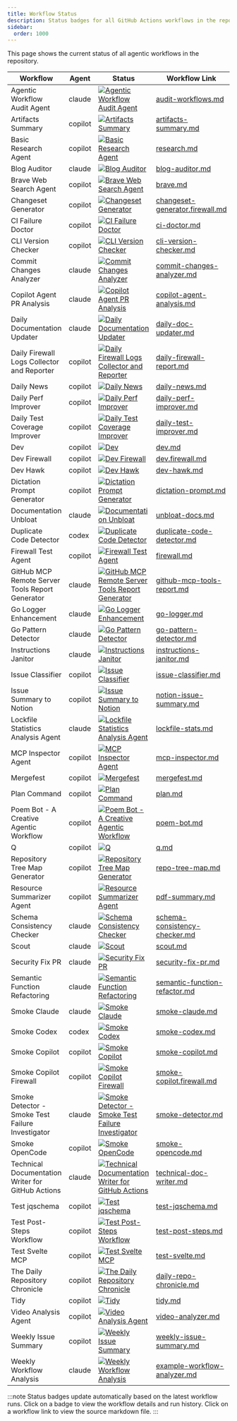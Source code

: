 ```yaml
---
title: Workflow Status
description: Status badges for all GitHub Actions workflows in the repository.
sidebar:
  order: 1000
---
```


This page shows the current status of all agentic workflows in the repository.

| Workflow | Agent | Status | Workflow Link |
|----------|-------|--------|---------------|
| Agentic Workflow Audit Agent | claude | [![Agentic Workflow Audit Agent](https://github.com/githubnext/gh-aw/actions/workflows/audit-workflows.lock.yml/badge.svg)](https://github.com/githubnext/gh-aw/actions/workflows/audit-workflows.lock.yml) | [audit-workflows.md](https://github.com/githubnext/gh-aw/blob/main/.github/workflows/audit-workflows.md) |
| Artifacts Summary | copilot | [![Artifacts Summary](https://github.com/githubnext/gh-aw/actions/workflows/artifacts-summary.lock.yml/badge.svg)](https://github.com/githubnext/gh-aw/actions/workflows/artifacts-summary.lock.yml) | [artifacts-summary.md](https://github.com/githubnext/gh-aw/blob/main/.github/workflows/artifacts-summary.md) |
| Basic Research Agent | copilot | [![Basic Research Agent](https://github.com/githubnext/gh-aw/actions/workflows/research.lock.yml/badge.svg)](https://github.com/githubnext/gh-aw/actions/workflows/research.lock.yml) | [research.md](https://github.com/githubnext/gh-aw/blob/main/.github/workflows/research.md) |
| Blog Auditor | claude | [![Blog Auditor](https://github.com/githubnext/gh-aw/actions/workflows/blog-auditor.lock.yml/badge.svg)](https://github.com/githubnext/gh-aw/actions/workflows/blog-auditor.lock.yml) | [blog-auditor.md](https://github.com/githubnext/gh-aw/blob/main/.github/workflows/blog-auditor.md) |
| Brave Web Search Agent | copilot | [![Brave Web Search Agent](https://github.com/githubnext/gh-aw/actions/workflows/brave.lock.yml/badge.svg)](https://github.com/githubnext/gh-aw/actions/workflows/brave.lock.yml) | [brave.md](https://github.com/githubnext/gh-aw/blob/main/.github/workflows/brave.md) |
| Changeset Generator | copilot | [![Changeset Generator](https://github.com/githubnext/gh-aw/actions/workflows/changeset-generator.firewall.lock.yml/badge.svg)](https://github.com/githubnext/gh-aw/actions/workflows/changeset-generator.firewall.lock.yml) | [changeset-generator.firewall.md](https://github.com/githubnext/gh-aw/blob/main/.github/workflows/changeset-generator.firewall.md) |
| CI Failure Doctor | copilot | [![CI Failure Doctor](https://github.com/githubnext/gh-aw/actions/workflows/ci-doctor.lock.yml/badge.svg)](https://github.com/githubnext/gh-aw/actions/workflows/ci-doctor.lock.yml) | [ci-doctor.md](https://github.com/githubnext/gh-aw/blob/main/.github/workflows/ci-doctor.md) |
| CLI Version Checker | copilot | [![CLI Version Checker](https://github.com/githubnext/gh-aw/actions/workflows/cli-version-checker.lock.yml/badge.svg)](https://github.com/githubnext/gh-aw/actions/workflows/cli-version-checker.lock.yml) | [cli-version-checker.md](https://github.com/githubnext/gh-aw/blob/main/.github/workflows/cli-version-checker.md) |
| Commit Changes Analyzer | claude | [![Commit Changes Analyzer](https://github.com/githubnext/gh-aw/actions/workflows/commit-changes-analyzer.lock.yml/badge.svg)](https://github.com/githubnext/gh-aw/actions/workflows/commit-changes-analyzer.lock.yml) | [commit-changes-analyzer.md](https://github.com/githubnext/gh-aw/blob/main/.github/workflows/commit-changes-analyzer.md) |
| Copilot Agent PR Analysis | claude | [![Copilot Agent PR Analysis](https://github.com/githubnext/gh-aw/actions/workflows/copilot-agent-analysis.lock.yml/badge.svg)](https://github.com/githubnext/gh-aw/actions/workflows/copilot-agent-analysis.lock.yml) | [copilot-agent-analysis.md](https://github.com/githubnext/gh-aw/blob/main/.github/workflows/copilot-agent-analysis.md) |
| Daily Documentation Updater | claude | [![Daily Documentation Updater](https://github.com/githubnext/gh-aw/actions/workflows/daily-doc-updater.lock.yml/badge.svg)](https://github.com/githubnext/gh-aw/actions/workflows/daily-doc-updater.lock.yml) | [daily-doc-updater.md](https://github.com/githubnext/gh-aw/blob/main/.github/workflows/daily-doc-updater.md) |
| Daily Firewall Logs Collector and Reporter | copilot | [![Daily Firewall Logs Collector and Reporter](https://github.com/githubnext/gh-aw/actions/workflows/daily-firewall-report.lock.yml/badge.svg)](https://github.com/githubnext/gh-aw/actions/workflows/daily-firewall-report.lock.yml) | [daily-firewall-report.md](https://github.com/githubnext/gh-aw/blob/main/.github/workflows/daily-firewall-report.md) |
| Daily News | copilot | [![Daily News](https://github.com/githubnext/gh-aw/actions/workflows/daily-news.lock.yml/badge.svg)](https://github.com/githubnext/gh-aw/actions/workflows/daily-news.lock.yml) | [daily-news.md](https://github.com/githubnext/gh-aw/blob/main/.github/workflows/daily-news.md) |
| Daily Perf Improver | copilot | [![Daily Perf Improver](https://github.com/githubnext/gh-aw/actions/workflows/daily-perf-improver.lock.yml/badge.svg)](https://github.com/githubnext/gh-aw/actions/workflows/daily-perf-improver.lock.yml) | [daily-perf-improver.md](https://github.com/githubnext/gh-aw/blob/main/.github/workflows/daily-perf-improver.md) |
| Daily Test Coverage Improver | copilot | [![Daily Test Coverage Improver](https://github.com/githubnext/gh-aw/actions/workflows/daily-test-improver.lock.yml/badge.svg)](https://github.com/githubnext/gh-aw/actions/workflows/daily-test-improver.lock.yml) | [daily-test-improver.md](https://github.com/githubnext/gh-aw/blob/main/.github/workflows/daily-test-improver.md) |
| Dev | copilot | [![Dev](https://github.com/githubnext/gh-aw/actions/workflows/dev.lock.yml/badge.svg)](https://github.com/githubnext/gh-aw/actions/workflows/dev.lock.yml) | [dev.md](https://github.com/githubnext/gh-aw/blob/main/.github/workflows/dev.md) |
| Dev Firewall | copilot | [![Dev Firewall](https://github.com/githubnext/gh-aw/actions/workflows/dev.firewall.lock.yml/badge.svg)](https://github.com/githubnext/gh-aw/actions/workflows/dev.firewall.lock.yml) | [dev.firewall.md](https://github.com/githubnext/gh-aw/blob/main/.github/workflows/dev.firewall.md) |
| Dev Hawk | copilot | [![Dev Hawk](https://github.com/githubnext/gh-aw/actions/workflows/dev-hawk.lock.yml/badge.svg)](https://github.com/githubnext/gh-aw/actions/workflows/dev-hawk.lock.yml) | [dev-hawk.md](https://github.com/githubnext/gh-aw/blob/main/.github/workflows/dev-hawk.md) |
| Dictation Prompt Generator | copilot | [![Dictation Prompt Generator](https://github.com/githubnext/gh-aw/actions/workflows/dictation-prompt.lock.yml/badge.svg)](https://github.com/githubnext/gh-aw/actions/workflows/dictation-prompt.lock.yml) | [dictation-prompt.md](https://github.com/githubnext/gh-aw/blob/main/.github/workflows/dictation-prompt.md) |
| Documentation Unbloat | claude | [![Documentation Unbloat](https://github.com/githubnext/gh-aw/actions/workflows/unbloat-docs.lock.yml/badge.svg)](https://github.com/githubnext/gh-aw/actions/workflows/unbloat-docs.lock.yml) | [unbloat-docs.md](https://github.com/githubnext/gh-aw/blob/main/.github/workflows/unbloat-docs.md) |
| Duplicate Code Detector | codex | [![Duplicate Code Detector](https://github.com/githubnext/gh-aw/actions/workflows/duplicate-code-detector.lock.yml/badge.svg)](https://github.com/githubnext/gh-aw/actions/workflows/duplicate-code-detector.lock.yml) | [duplicate-code-detector.md](https://github.com/githubnext/gh-aw/blob/main/.github/workflows/duplicate-code-detector.md) |
| Firewall Test Agent | copilot | [![Firewall Test Agent](https://github.com/githubnext/gh-aw/actions/workflows/firewall.lock.yml/badge.svg)](https://github.com/githubnext/gh-aw/actions/workflows/firewall.lock.yml) | [firewall.md](https://github.com/githubnext/gh-aw/blob/main/.github/workflows/firewall.md) |
| GitHub MCP Remote Server Tools Report Generator | claude | [![GitHub MCP Remote Server Tools Report Generator](https://github.com/githubnext/gh-aw/actions/workflows/github-mcp-tools-report.lock.yml/badge.svg)](https://github.com/githubnext/gh-aw/actions/workflows/github-mcp-tools-report.lock.yml) | [github-mcp-tools-report.md](https://github.com/githubnext/gh-aw/blob/main/.github/workflows/github-mcp-tools-report.md) |
| Go Logger Enhancement | claude | [![Go Logger Enhancement](https://github.com/githubnext/gh-aw/actions/workflows/go-logger.lock.yml/badge.svg)](https://github.com/githubnext/gh-aw/actions/workflows/go-logger.lock.yml) | [go-logger.md](https://github.com/githubnext/gh-aw/blob/main/.github/workflows/go-logger.md) |
| Go Pattern Detector | claude | [![Go Pattern Detector](https://github.com/githubnext/gh-aw/actions/workflows/go-pattern-detector.lock.yml/badge.svg)](https://github.com/githubnext/gh-aw/actions/workflows/go-pattern-detector.lock.yml) | [go-pattern-detector.md](https://github.com/githubnext/gh-aw/blob/main/.github/workflows/go-pattern-detector.md) |
| Instructions Janitor | claude | [![Instructions Janitor](https://github.com/githubnext/gh-aw/actions/workflows/instructions-janitor.lock.yml/badge.svg)](https://github.com/githubnext/gh-aw/actions/workflows/instructions-janitor.lock.yml) | [instructions-janitor.md](https://github.com/githubnext/gh-aw/blob/main/.github/workflows/instructions-janitor.md) |
| Issue Classifier | copilot | [![Issue Classifier](https://github.com/githubnext/gh-aw/actions/workflows/issue-classifier.lock.yml/badge.svg)](https://github.com/githubnext/gh-aw/actions/workflows/issue-classifier.lock.yml) | [issue-classifier.md](https://github.com/githubnext/gh-aw/blob/main/.github/workflows/issue-classifier.md) |
| Issue Summary to Notion | copilot | [![Issue Summary to Notion](https://github.com/githubnext/gh-aw/actions/workflows/notion-issue-summary.lock.yml/badge.svg)](https://github.com/githubnext/gh-aw/actions/workflows/notion-issue-summary.lock.yml) | [notion-issue-summary.md](https://github.com/githubnext/gh-aw/blob/main/.github/workflows/notion-issue-summary.md) |
| Lockfile Statistics Analysis Agent | claude | [![Lockfile Statistics Analysis Agent](https://github.com/githubnext/gh-aw/actions/workflows/lockfile-stats.lock.yml/badge.svg)](https://github.com/githubnext/gh-aw/actions/workflows/lockfile-stats.lock.yml) | [lockfile-stats.md](https://github.com/githubnext/gh-aw/blob/main/.github/workflows/lockfile-stats.md) |
| MCP Inspector Agent | copilot | [![MCP Inspector Agent](https://github.com/githubnext/gh-aw/actions/workflows/mcp-inspector.lock.yml/badge.svg)](https://github.com/githubnext/gh-aw/actions/workflows/mcp-inspector.lock.yml) | [mcp-inspector.md](https://github.com/githubnext/gh-aw/blob/main/.github/workflows/mcp-inspector.md) |
| Mergefest | copilot | [![Mergefest](https://github.com/githubnext/gh-aw/actions/workflows/mergefest.lock.yml/badge.svg)](https://github.com/githubnext/gh-aw/actions/workflows/mergefest.lock.yml) | [mergefest.md](https://github.com/githubnext/gh-aw/blob/main/.github/workflows/mergefest.md) |
| Plan Command | copilot | [![Plan Command](https://github.com/githubnext/gh-aw/actions/workflows/plan.lock.yml/badge.svg)](https://github.com/githubnext/gh-aw/actions/workflows/plan.lock.yml) | [plan.md](https://github.com/githubnext/gh-aw/blob/main/.github/workflows/plan.md) |
| Poem Bot - A Creative Agentic Workflow | copilot | [![Poem Bot - A Creative Agentic Workflow](https://github.com/githubnext/gh-aw/actions/workflows/poem-bot.lock.yml/badge.svg)](https://github.com/githubnext/gh-aw/actions/workflows/poem-bot.lock.yml) | [poem-bot.md](https://github.com/githubnext/gh-aw/blob/main/.github/workflows/poem-bot.md) |
| Q | copilot | [![Q](https://github.com/githubnext/gh-aw/actions/workflows/q.lock.yml/badge.svg)](https://github.com/githubnext/gh-aw/actions/workflows/q.lock.yml) | [q.md](https://github.com/githubnext/gh-aw/blob/main/.github/workflows/q.md) |
| Repository Tree Map Generator | copilot | [![Repository Tree Map Generator](https://github.com/githubnext/gh-aw/actions/workflows/repo-tree-map.lock.yml/badge.svg)](https://github.com/githubnext/gh-aw/actions/workflows/repo-tree-map.lock.yml) | [repo-tree-map.md](https://github.com/githubnext/gh-aw/blob/main/.github/workflows/repo-tree-map.md) |
| Resource Summarizer Agent | copilot | [![Resource Summarizer Agent](https://github.com/githubnext/gh-aw/actions/workflows/pdf-summary.lock.yml/badge.svg)](https://github.com/githubnext/gh-aw/actions/workflows/pdf-summary.lock.yml) | [pdf-summary.md](https://github.com/githubnext/gh-aw/blob/main/.github/workflows/pdf-summary.md) |
| Schema Consistency Checker | claude | [![Schema Consistency Checker](https://github.com/githubnext/gh-aw/actions/workflows/schema-consistency-checker.lock.yml/badge.svg)](https://github.com/githubnext/gh-aw/actions/workflows/schema-consistency-checker.lock.yml) | [schema-consistency-checker.md](https://github.com/githubnext/gh-aw/blob/main/.github/workflows/schema-consistency-checker.md) |
| Scout | claude | [![Scout](https://github.com/githubnext/gh-aw/actions/workflows/scout.lock.yml/badge.svg)](https://github.com/githubnext/gh-aw/actions/workflows/scout.lock.yml) | [scout.md](https://github.com/githubnext/gh-aw/blob/main/.github/workflows/scout.md) |
| Security Fix PR | claude | [![Security Fix PR](https://github.com/githubnext/gh-aw/actions/workflows/security-fix-pr.lock.yml/badge.svg)](https://github.com/githubnext/gh-aw/actions/workflows/security-fix-pr.lock.yml) | [security-fix-pr.md](https://github.com/githubnext/gh-aw/blob/main/.github/workflows/security-fix-pr.md) |
| Semantic Function Refactoring | claude | [![Semantic Function Refactoring](https://github.com/githubnext/gh-aw/actions/workflows/semantic-function-refactor.lock.yml/badge.svg)](https://github.com/githubnext/gh-aw/actions/workflows/semantic-function-refactor.lock.yml) | [semantic-function-refactor.md](https://github.com/githubnext/gh-aw/blob/main/.github/workflows/semantic-function-refactor.md) |
| Smoke Claude | claude | [![Smoke Claude](https://github.com/githubnext/gh-aw/actions/workflows/smoke-claude.lock.yml/badge.svg)](https://github.com/githubnext/gh-aw/actions/workflows/smoke-claude.lock.yml) | [smoke-claude.md](https://github.com/githubnext/gh-aw/blob/main/.github/workflows/smoke-claude.md) |
| Smoke Codex | codex | [![Smoke Codex](https://github.com/githubnext/gh-aw/actions/workflows/smoke-codex.lock.yml/badge.svg)](https://github.com/githubnext/gh-aw/actions/workflows/smoke-codex.lock.yml) | [smoke-codex.md](https://github.com/githubnext/gh-aw/blob/main/.github/workflows/smoke-codex.md) |
| Smoke Copilot | copilot | [![Smoke Copilot](https://github.com/githubnext/gh-aw/actions/workflows/smoke-copilot.lock.yml/badge.svg)](https://github.com/githubnext/gh-aw/actions/workflows/smoke-copilot.lock.yml) | [smoke-copilot.md](https://github.com/githubnext/gh-aw/blob/main/.github/workflows/smoke-copilot.md) |
| Smoke Copilot Firewall | copilot | [![Smoke Copilot Firewall](https://github.com/githubnext/gh-aw/actions/workflows/smoke-copilot.firewall.lock.yml/badge.svg)](https://github.com/githubnext/gh-aw/actions/workflows/smoke-copilot.firewall.lock.yml) | [smoke-copilot.firewall.md](https://github.com/githubnext/gh-aw/blob/main/.github/workflows/smoke-copilot.firewall.md) |
| Smoke Detector - Smoke Test Failure Investigator | claude | [![Smoke Detector - Smoke Test Failure Investigator](https://github.com/githubnext/gh-aw/actions/workflows/smoke-detector.lock.yml/badge.svg)](https://github.com/githubnext/gh-aw/actions/workflows/smoke-detector.lock.yml) | [smoke-detector.md](https://github.com/githubnext/gh-aw/blob/main/.github/workflows/smoke-detector.md) |
| Smoke OpenCode | copilot | [![Smoke OpenCode](https://github.com/githubnext/gh-aw/actions/workflows/smoke-opencode.lock.yml/badge.svg)](https://github.com/githubnext/gh-aw/actions/workflows/smoke-opencode.lock.yml) | [smoke-opencode.md](https://github.com/githubnext/gh-aw/blob/main/.github/workflows/smoke-opencode.md) |
| Technical Documentation Writer for GitHub Actions | claude | [![Technical Documentation Writer for GitHub Actions](https://github.com/githubnext/gh-aw/actions/workflows/technical-doc-writer.lock.yml/badge.svg)](https://github.com/githubnext/gh-aw/actions/workflows/technical-doc-writer.lock.yml) | [technical-doc-writer.md](https://github.com/githubnext/gh-aw/blob/main/.github/workflows/technical-doc-writer.md) |
| Test jqschema | copilot | [![Test jqschema](https://github.com/githubnext/gh-aw/actions/workflows/test-jqschema.lock.yml/badge.svg)](https://github.com/githubnext/gh-aw/actions/workflows/test-jqschema.lock.yml) | [test-jqschema.md](https://github.com/githubnext/gh-aw/blob/main/.github/workflows/test-jqschema.md) |
| Test Post-Steps Workflow | copilot | [![Test Post-Steps Workflow](https://github.com/githubnext/gh-aw/actions/workflows/test-post-steps.lock.yml/badge.svg)](https://github.com/githubnext/gh-aw/actions/workflows/test-post-steps.lock.yml) | [test-post-steps.md](https://github.com/githubnext/gh-aw/blob/main/.github/workflows/test-post-steps.md) |
| Test Svelte MCP | copilot | [![Test Svelte MCP](https://github.com/githubnext/gh-aw/actions/workflows/test-svelte.lock.yml/badge.svg)](https://github.com/githubnext/gh-aw/actions/workflows/test-svelte.lock.yml) | [test-svelte.md](https://github.com/githubnext/gh-aw/blob/main/.github/workflows/test-svelte.md) |
| The Daily Repository Chronicle | copilot | [![The Daily Repository Chronicle](https://github.com/githubnext/gh-aw/actions/workflows/daily-repo-chronicle.lock.yml/badge.svg)](https://github.com/githubnext/gh-aw/actions/workflows/daily-repo-chronicle.lock.yml) | [daily-repo-chronicle.md](https://github.com/githubnext/gh-aw/blob/main/.github/workflows/daily-repo-chronicle.md) |
| Tidy | copilot | [![Tidy](https://github.com/githubnext/gh-aw/actions/workflows/tidy.lock.yml/badge.svg)](https://github.com/githubnext/gh-aw/actions/workflows/tidy.lock.yml) | [tidy.md](https://github.com/githubnext/gh-aw/blob/main/.github/workflows/tidy.md) |
| Video Analysis Agent | copilot | [![Video Analysis Agent](https://github.com/githubnext/gh-aw/actions/workflows/video-analyzer.lock.yml/badge.svg)](https://github.com/githubnext/gh-aw/actions/workflows/video-analyzer.lock.yml) | [video-analyzer.md](https://github.com/githubnext/gh-aw/blob/main/.github/workflows/video-analyzer.md) |
| Weekly Issue Summary | copilot | [![Weekly Issue Summary](https://github.com/githubnext/gh-aw/actions/workflows/weekly-issue-summary.lock.yml/badge.svg)](https://github.com/githubnext/gh-aw/actions/workflows/weekly-issue-summary.lock.yml) | [weekly-issue-summary.md](https://github.com/githubnext/gh-aw/blob/main/.github/workflows/weekly-issue-summary.md) |
| Weekly Workflow Analysis | claude | [![Weekly Workflow Analysis](https://github.com/githubnext/gh-aw/actions/workflows/example-workflow-analyzer.lock.yml/badge.svg)](https://github.com/githubnext/gh-aw/actions/workflows/example-workflow-analyzer.lock.yml) | [example-workflow-analyzer.md](https://github.com/githubnext/gh-aw/blob/main/.github/workflows/example-workflow-analyzer.md) |

:::note
Status badges update automatically based on the latest workflow runs. Click on a badge to view the workflow details and run history. Click on a workflow link to view the source markdown file.
:::
